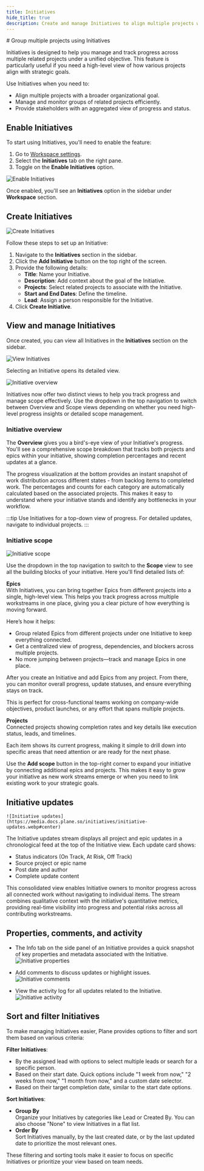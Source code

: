 ```yaml
---
title: Initiatives
hide_title: true
description: Create and manage Initiatives to align multiple projects with strategic goals, track cross-project epics, and monitor aggregated progress.
---
```



<div className="tag-wrapper">
  # Group multiple projects using Initiatives
  <Tags tags={[{ name: "Pro", link: "https://plane.so/pricing", additionalClass: "pro" }]} />
</div>

Initiatives is designed to help you manage and track progress across multiple related projects under a unified objective. This feature is particularly useful if you need a high-level view of how various projects align with strategic goals.

Use Initiatives when you need to:

- Align multiple projects with a broader organizational goal.
- Manage and monitor groups of related projects efficiently.
- Provide stakeholders with an aggregated view of progress and status.

## Enable Initiatives

To start using Initiatives, you'll need to enable the feature:

1. Go to [Workspace settings](/core-concepts/workspaces/overview#access-workspace-settings).
2. Select the **Initiatives** tab on the right pane.
3. Toggle on the **Enable Initiatives** option.

![Enable Initiatives](https://media.docs.plane.so/initiatives/enable-initiatives.webp#center)

Once enabled, you'll see an **Initiatives** option in the sidebar under **Workspace** section.

## Create Initiatives

![Create Initiatives](https://media.docs.plane.so/initiatives/create-initiatives.webp#center)

Follow these steps to set up an Initiative:

1. Navigate to the **Initiatives** section in the sidebar.
2. Click the **Add Initiative** button on the top right of the screen.
3. Provide the following details:
   - **Title**: Name your Initiative.
   - **Description**: Add context about the goal of the Initiative.
   - **Projects**: Select related projects to associate with the Initiative.
   - **Start and End Dates**: Define the timeline.
   - **Lead**: Assign a person responsible for the Initiative.
4. Click **Create Initiative**.

## View and manage Initiatives

Once created, you can view all Initiatives in the **Initiatives** section on the sidebar.

![View Initiatives](https://media.docs.plane.so/initiatives/view-initiatives.webp#center)

Selecting an Initiative opens its detailed view. 

![Initiative overview](https://media.docs.plane.so/initiatives/initiative-overview.webp#center)

Initiatives now offer two distinct views to help you track progress and manage scope effectively. Use the dropdown in the top navigation to switch between Overview and Scope views depending on whether you need high-level progress insights or detailed scope management.

### Initiative overview
The **Overview** gives you a bird's-eye view of your Initiative's progress. You'll see a comprehensive scope breakdown that tracks both projects and epics within your initiative, showing completion percentages and recent updates at a glance.

The progress visualization at the bottom provides an instant snapshot of work distribution across different states - from backlog items to completed work. The percentages and counts for each category are automatically calculated based on the associated projects. This makes it easy to understand where your initiative stands and identify any bottlenecks in your workflow.

:::tip
Use Initiatives for a top-down view of progress. For detailed updates, navigate to individual projects.
:::

### Initiative scope
![Initiative scope](https://media.docs.plane.so/initiatives/initiative-scope.webp#center)

Use the dropdown in the top navigation to switch to the **Scope** view to see all the building blocks of your initiative. Here you'll find detailed lists of:

**Epics**  
With Initiatives, you can bring together Epics from different projects into a single, high-level view. This helps you track progress across multiple workstreams in one place, giving you a clear picture of how everything is moving forward.

Here’s how it helps:

- Group related Epics from different projects under one Initiative to keep everything connected.
- Get a centralized view of progress, dependencies, and blockers across multiple projects.
- No more jumping between projects—track and manage Epics in one place.

After you create an Initiative and add Epics from any project. From there, you can monitor overall progress, update statuses, and ensure everything stays on track.

This is perfect for cross-functional teams working on company-wide objectives, product launches, or any effort that spans multiple projects.


**Projects**  
Connected projects showing completion rates and key details like execution status, leads, and timelines.

Each item shows its current progress, making it simple to drill down into specific areas that need attention or are ready for the next phase.

Use the **Add scope** button in the top-right corner to expand your initiative by connecting additional epics and projects. This makes it easy to grow your initiative as new work streams emerge or when you need to link existing work to your strategic goals.


## Initiative updates

    ![Initiative updates](https://media.docs.plane.so/initiatives/initiative-updates.webp#center)

The Initiative updates stream displays all project and epic updates in a chronological feed at the top of the Initiative view. Each update card shows:

- Status indicators (On Track, At Risk, Off Track)
- Source project or epic name
- Post date and author
- Complete update content

This consolidated view enables Initiative owners to monitor progress across all connected work without navigating to individual items. The stream combines qualitative context with the initiative's quantitative metrics, providing real-time visibility into progress and potential risks across all contributing workstreams.

## Properties, comments, and activity

- The Info tab on the side panel of an Initiative provides a quick snapshot of key properties and metadata associated with the Initiative.
  ![Initiative properties](https://media.docs.plane.so/initiatives/properties.webp#center)

- Add comments to discuss updates or highlight issues.
  ![Initiative comments](https://media.docs.plane.so/initiatives/comments.webp#center)

- View the activity log for all updates related to the Initiative.
  ![Initiative activity](https://media.docs.plane.so/initiatives/activity.webp#center)

## Sort and filter Initiatives

To make managing Initiatives easier, Plane provides options to filter and sort them based on various criteria:

**Filter Initiatives**:

- By the assigned lead with options to select multiple leads or search for a specific person.
- Based on their start date. Quick options include "1 week from now," "2 weeks from now," "1 month from now," and a custom date selector.
- Based on their target completion date, similar to the start date options.

**Sort Initiatives**:

- **Group By**  
  Organize your Initiatives by categories like Lead or Created By. You can also choose "None" to view Initiatives in a flat list.
- **Order By**  
  Sort Initiatives manually, by the last created date, or by the last updated date to prioritize the most relevant ones.

These filtering and sorting tools make it easier to focus on specific Initiatives or prioritize your view based on team needs.

